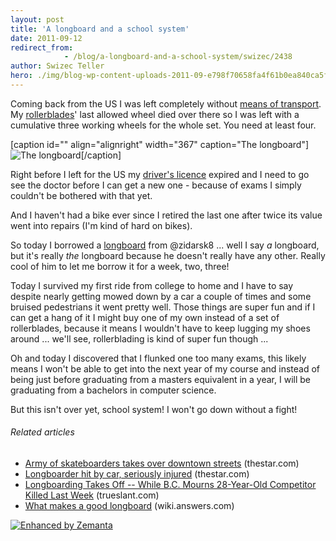 ```yaml
---
layout: post
title: 'A longboard and a school system'
date: 2011-09-12
redirect_from: 
            - /blog/a-longboard-and-a-school-system/swizec/2438
author: Swizec Teller
hero: ./img/blog-wp-content-uploads-2011-09-e798f70658fa4f61b0ea840ca5fcf50e_73.jpg
---
```

Coming back from the US I was left completely without [means of transport](http://en.wikipedia.org/wiki/Mode_of_transport "Mode of transport"). My [rollerblades](http://rollerblade.com "Rollerblade")' last allowed wheel died over there so I was left with a cumulative three working wheels for the whole set. You need at least four.



\[caption id="" align="alignright" width="367" caption="The longboard"]![](./img/blog-wp-content-uploads-2011-09-e798f70658fa4f61b0ea840ca5fcf50e_73.jpg "The longboard")\[/caption]



Right before I left for the US my [driver's licence](http://en.wikipedia.org/wiki/Driver%27s_license "Driver's license") expired and I need to go see the doctor before I can get a new one - because of exams I simply couldn't be bothered with that yet.



And I haven't had a bike ever since I retired the last one after twice its value went into repairs (I'm kind of hard on bikes).



So today I borrowed a [longboard](http://en.wikipedia.org/wiki/Surfboard "Surfboard") from @zidarsk8 ... well I say _a_ longboard, but it's really _the_ longboard because he doesn't really have any other. Really cool of him to let me borrow it for a week, two, three!



Today I survived my first ride from college to home and I have to say despite nearly getting mowed down by a car a couple of times and some bruised pedestrians it went pretty well. Those things are super fun and if I can get a hang of it I might buy one of my own instead of a set of rollerblades, because it means I wouldn't have to keep lugging my shoes around ... we'll see, rollerblading is kind of super fun though ...



Oh and today I discovered that I flunked one too many exams, this likely means I won't be able to get into the next year of my course and instead of being just before graduating from a masters equivalent in a year, I will be graduating from a bachelors in computer science.



But this isn't over yet, school system! I won't go down without a fight!

###### Related articles

- [Army of skateboarders takes over downtown streets](http://www.thestar.com/news/article/1052107--army-of-skateboarders-takes-over-downtown-streets) (thestar.com)
- [Longboarder hit by car, seriously injured](http://www.thestar.com/news/article/1025357--longboarder-hit-by-car-seriously-injured) (thestar.com)
- [Longboarding Takes Off -- While B.C. Mourns 28-Year-Old Competitor Killed Last Week](http://trueslant.com/caitlinkelly/2010/07/21/longboarding-takes-off-while-b-c-mourns-28-year-old-competitor-killed-last-week/) (trueslant.com)
- [What makes a good longboard](http://wiki.answers.com/Q/What_makes_a_good_longboard) (wiki.answers.com)

[![Enhanced by Zemanta](http://img.zemanta.com/zemified_e.png?x-id=b8f04ab9-fe38-49fa-994c-eade8d20cc61)](http://www.zemanta.com/ "Enhanced by Zemanta")